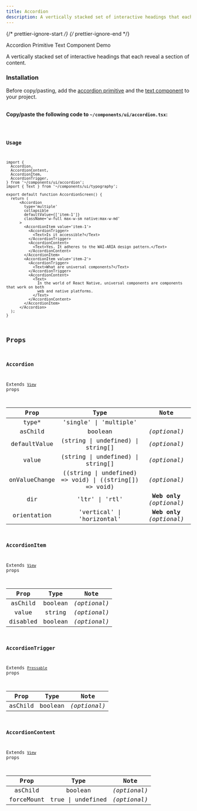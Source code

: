 ```yaml
---
title: Accordion
description: A vertically stacked set of interactive headings that each reveal a section of content.
---
```


{/* prettier-ignore-start */}
{/* prettier-ignore-end */}


<LinkButton href="/primitives/accordion">
  Accordion Primitive
</LinkButton>
<LinkButton href="/components/text">
  Text Component
</LinkButton>
<LinkButton target="_blank" href="https://rnr-showcase.vercel.app/accordion">
  Demo
</LinkButton>

<br />

A vertically stacked set of interactive headings that each reveal a section of content.

### Installation

<Aside type="tip" title="Dependencies">
    Before copy/pasting, add the <a href="/primitives/accordion" className='text-white font-bold'>accordion primitive</a> and the <a href="/components/text" className='text-white font-bold'>text component</a> to your project.
</Aside>

<br />

**Copy/paste the following code to `~/components/ui/accordion.tsx`:**


<Code code={importedCode} lang="tsx" title="~/components/ui/accordion.tsx" />

### Usage

```tsx
import {
  Accordion,
  AccordionContent,
  AccordionItem,
  AccordionTrigger,
} from '~/components/ui/accordion';
import { Text } from '~/components/ui/typography';

export default function AccordionScreen() {
  return (
      <Accordion
        type='multiple'
        collapsible
        defaultValue={['item-1']}
        className='w-full max-w-sm native:max-w-md'
      >
        <AccordionItem value='item-1'>
          <AccordionTrigger>
            <Text>Is it accessible?</Text>
          </AccordionTrigger>
          <AccordionContent>
            <Text>Yes. It adheres to the WAI-ARIA design pattern.</Text>
          </AccordionContent>
        </AccordionItem>
        <AccordionItem value='item-2'>
          <AccordionTrigger>
            <Text>What are universal components?</Text>
          </AccordionTrigger>
          <AccordionContent>
            <Text>
              In the world of React Native, universal components are components that work on both
              web and native platforms.
            </Text>
          </AccordionContent>
        </AccordionItem>
      </Accordion>
  );
}
```
## Props

### Accordion

Extends [`View`](https://reactnative.dev/docs/view#props) props

|     Prop      |                          Type                           |           Note            |
| :-----------: | :-----------------------------------------------------: | :-----------------------: |
|    type\*     |                 'single' \| 'multiple'                  |                           |
|    asChild    |                         boolean                         |       _(optional)_        |
| defaultValue  |            (string \| undefined) \| string[]            |       _(optional)_        |
|     value     |            (string \| undefined) \| string[]            |       _(optional)_        |
| onValueChange | ((string \| undefined) => void) \| ((string[]) => void) |       _(optional)_        |
|      dir      |                     'ltr' \| 'rtl'                      | **Web only** _(optional)_ |
|  orientation  |               'vertical' \| 'horizontal'                | **Web only** _(optional)_ |

### AccordionItem

Extends [`View`](https://reactnative.dev/docs/view#props) props

|   Prop   |  Type   |     Note     |
| :------: | :-----: | :----------: |
| asChild  | boolean | _(optional)_ |
|  value   | string  | _(optional)_ |
| disabled | boolean | _(optional)_ |

### AccordionTrigger

Extends [`Pressable`](https://reactnative.dev/docs/pressable#props) props

|  Prop   |  Type   |     Note     |
| :-----: | :-----: | :----------: |
| asChild | boolean | _(optional)_ |

### AccordionContent

Extends [`View`](https://reactnative.dev/docs/view#props) props

|    Prop    |       Type        |     Note     |
| :--------: | :---------------: | :----------: |
|  asChild   |      boolean      | _(optional)_ |
| forceMount | true \| undefined | _(optional)_ |